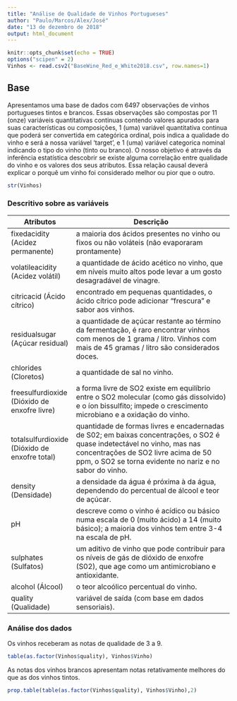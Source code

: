 ```yaml
---
title: "Análise de Qualidade de Vinhos Portugueses"
author: "Paulo/Marcos/Alex/José"
date: "13 de dezembro de 2018"
output: html_document
---
```


```r
knitr::opts_chunk$set(echo = TRUE)
options("scipen" = 2)
Vinhos <- read.csv2("BaseWine_Red_e_White2018.csv", row.names=1)

```

## Base

Apresentamos uma base de dados com 6497 observações de vinhos portugueses tintos e brancos. Essas observações são compostas por 11 (onze) variáveis quantitativas continuas contendo valores apurados para suas características ou composições, 1 (uma) variável quantitativa continua que poderá ser convertida em categórica ordinal, pois indica a qualidade do vinho e será a nossa variável 'target', e 1 (uma) variável categorica nominal indicando o tipo do vinho (tinto ou branco). O nosso objetivo é através da inferência estatística descobrir se existe alguma correlação entre qualidade do vinho e os valores dos seus atributos. Essa relação causal deverá explicar o porquê um vinho foi considerado melhor ou pior que o outro.

```r
str(Vinhos)

```
### Descritivo sobre as variáveis


| Atributos | Descrição  |
|-----|------------|
| fixedacidity (Acidez permanente) | a maioria dos ácidos presentes no vinho ou fixos ou não voláteis (não evaporaram prontamente) | 
| volatileacidity (Acidez volátil) |a quantidade de ácido acético no vinho, que em níveis muito altos pode levar a um gosto desagradável de vinagre. |
| citricacid (Ácido cítrico) | encontrado em pequenas quantidades, o ácido cítrico pode adicionar "frescura" e sabor aos vinhos. |
| residualsugar (Açúcar residual) | a quantidade de açúcar restante ao término da fermentação, é raro encontrar vinhos com menos de 1 grama / litro. Vinhos com mais de 45 gramas / litro são considerados doces. |
| chlorides (Cloretos) | a quantidade de sal no vinho. |
| freesulfurdioxide (Dióxido de enxofre livre) | a forma livre de SO2 existe em equilíbrio entre o SO2 molecular (como gás dissolvido) e o íon bissulfito; impede o crescimento microbiano e a oxidação do vinho. |
| totalsulfurdioxide (Dióxido de enxofre total) | quantidade de formas livres e encadernadas de S02; em baixas concentrações, o SO2 é quase indetectável no vinho, mas nas concentrações de SO2 livre acima de 50 ppm, o SO2 se torna evidente no nariz e no sabor do vinho. |
| density (Densidade) | a densidade da água é próxima à da água, dependendo do percentual de álcool e teor de açúcar.|
| pH | descreve como o vinho é acídico ou básico numa escala de 0 (muito ácido) a 14 (muito básico); a maioria dos vinhos tem entre 3-4 na escala de pH. |
| sulphates (Sulfatos) | um aditivo de vinho que pode contribuir para os níveis de gás de dióxido de enxofre (S02), que age como um antimicrobiano e antioxidante. |
| alcohol (Álcool) | o teor alcoólico percentual do vinho. |
| quality (Qualidade) | variável de saída (com base em dados sensoriais). |

### Análise dos dados

Os vinhos receberam as notas de qualidade de 3 a 9. 
```r
table(as.factor(Vinhos$quality), Vinhos$Vinho)
```
As notas dos vinhos brancos apresentam notas retativamente melhores do que as dos vinhos tintos.
```r
prop.table(table(as.factor(Vinhos$quality), Vinhos$Vinho),2)
```




